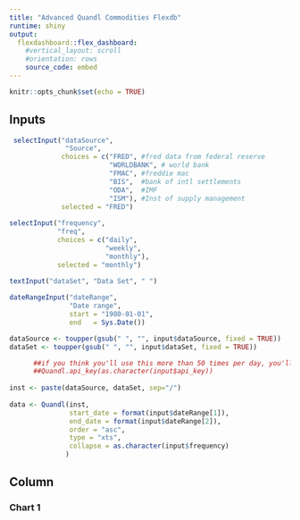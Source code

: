 ```yaml
---
title: "Advanced Quandl Commodities Flexdb"
runtime: shiny
output:
  flexdashboard::flex_dashboard:
    #vertical_layout: scroll
    #orientation: rows
    source_code: embed
---
```


```r
knitr::opts_chunk$set(echo = TRUE)
```

Inputs{.sidebar}
--------------------------------

```r
 selectInput("dataSource",
              "Source",
             choices = c("FRED", #fred data from federal reserve
                         "WORLDBANK", # world bank
                         "FMAC", #freddie mac
                         "BIS",  #bank of intl settlements
                         "ODA",  #IMF
                         "ISM"), #Inst of supply management
             selected = "FRED")
                     
selectInput("frequency",
            "freq",
            choices = c("daily",
                        "weekly",
                        "monthly"),
            selected = "monthly")
                     
textInput("dataSet", "Data Set", " ")

dateRangeInput("dateRange",
               "Date range",
               start = "1980-01-01",
               end   = Sys.Date())

dataSource <- toupper(gsub(" ", "", input$dataSource, fixed = TRUE))
dataSet <- toupper(gsub(" ", "", input$dataSet, fixed = TRUE))

      ##if you think you'll use this more than 50 times per day, you'll need an api key
      ##Quandl.api_key(as.character(input$api_key))
      
inst <- paste(dataSource, dataSet, sep="/")
      
data <- Quandl(inst,
               start_date = format(input$dateRange[1]),
               end_date = format(input$dateRange[2]),
               order = "asc",
               type = "xts",
               collapse = as.character(input$frequency)
              )
```

Column
-------------------------------------
    
### Chart 1
    
```r
```
